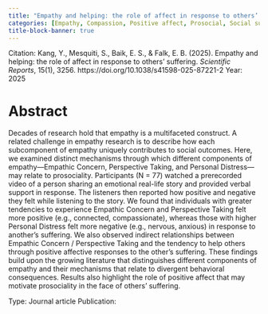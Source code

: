 ```yaml
---
title: "Empathy and helping: the role of affect in response to others’ suffering"
categories: [Empathy, Compassion, Positive affect, Prosocial, Social support, Narratives, Helping]
title-block-banner: true
---
```


Citation: Kang, Y., Mesquiti, S., Baik, E. S., & Falk, E. B. (2025). Empathy and helping: the role of affect in response to others’ suffering. *Scientific Reports*, 15(1), 3256. https://doi.org/10.1038/s41598-025-87221-2
Year: 2025

# Abstract

Decades of research hold that empathy is a multifaceted construct. A related challenge in empathy research is to describe how each subcomponent of empathy uniquely contributes to social outcomes. Here, we examined distinct mechanisms through which different components of empathy—Empathic Concern, Perspective Taking, and Personal Distress—may relate to prosociality. Participants (N = 77) watched a prerecorded video of a person sharing an emotional real-life story and provided verbal support in response. The listeners then reported how positive and negative they felt while listening to the story. We found that individuals with greater tendencies to experience Empathic Concern and Perspective Taking felt more positive (e.g., connected, compassionate), whereas those with higher Personal Distress felt more negative (e.g., nervous, anxious) in response to another’s suffering. We also observed indirect relationships between Empathic Concern / Perspective Taking and the tendency to help others through positive affective responses to the other’s suffering. These findings build upon the growing literature that distinguishes different components of empathy and their mechanisms that relate to divergent behavioral consequences. Results also highlight the role of positive affect that may motivate prosociality in the face of others’ suffering.

Type: Journal article
Publication: 
